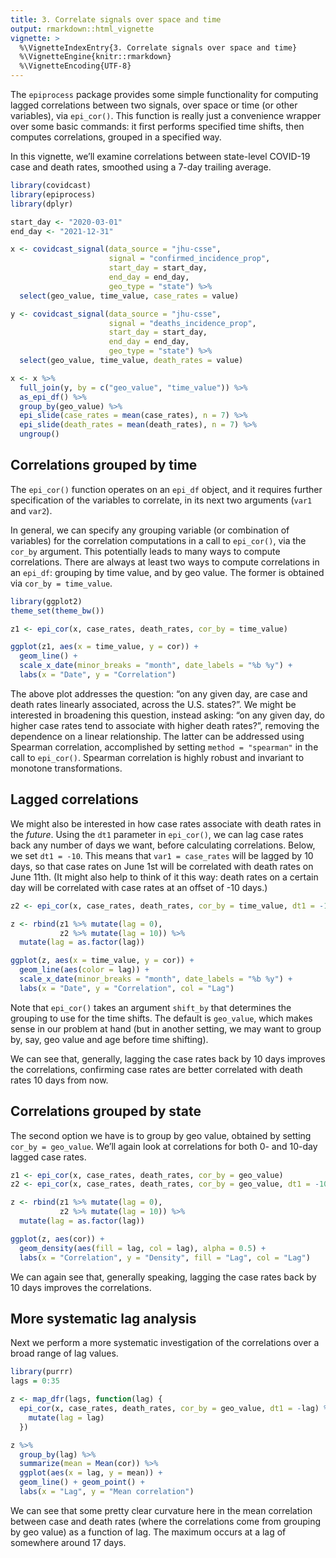 ```yaml
---
title: 3. Correlate signals over space and time
output: rmarkdown::html_vignette
vignette: >
  %\VignetteIndexEntry{3. Correlate signals over space and time}
  %\VignetteEngine{knitr::rmarkdown}
  %\VignetteEncoding{UTF-8}
---
```


The `epiprocess` package provides some simple functionality for computing lagged
correlations between two signals, over space or time (or other variables), via
`epi_cor()`. This function is really just a convenience wrapper over some basic
commands: it first performs specified time shifts, then computes correlations, 
grouped in a specified way.

In this vignette, we'll examine correlations between state-level COVID-19 case
and death rates, smoothed using a 7-day trailing average. 

```r
library(covidcast)
library(epiprocess)
library(dplyr)

start_day <- "2020-03-01"
end_day <- "2021-12-31"

x <- covidcast_signal(data_source = "jhu-csse", 
                      signal = "confirmed_incidence_prop",
                      start_day = start_day, 
                      end_day = end_day,
                      geo_type = "state") %>%
  select(geo_value, time_value, case_rates = value) 

y <- covidcast_signal(data_source = "jhu-csse", 
                      signal = "deaths_incidence_prop",
                      start_day = start_day, 
                      end_day = end_day,
                      geo_type = "state") %>%
  select(geo_value, time_value, death_rates = value) 

x <- x %>%
  full_join(y, by = c("geo_value", "time_value")) %>%
  as_epi_df() %>%
  group_by(geo_value) %>%
  epi_slide(case_rates = mean(case_rates), n = 7) %>%
  epi_slide(death_rates = mean(death_rates), n = 7) %>%
  ungroup()
```

## Correlations grouped by time

The `epi_cor()` function operates on an `epi_df` object, and it requires further
specification of the variables to correlate, in its next two arguments (`var1`
and `var2`).

In general, we can specify any grouping variable (or combination of variables)
for the correlation computations in a call to `epi_cor()`, via the `cor_by`
argument. This potentially leads to many ways to compute correlations. There are
always at least two ways to compute correlations in an `epi_df`: grouping by
time value, and by geo value. The former is obtained via `cor_by = time_value`.

```r
library(ggplot2)
theme_set(theme_bw())

z1 <- epi_cor(x, case_rates, death_rates, cor_by = time_value)

ggplot(z1, aes(x = time_value, y = cor)) + 
  geom_line() +
  scale_x_date(minor_breaks = "month", date_labels = "%b %y") +
  labs(x = "Date", y = "Correlation")
```

The above plot addresses the question: "on any given day, are case and death
rates linearly associated, across the U.S. states?". We might be interested in
broadening this question, instead asking: "on any given day, do higher case
rates tend to associate with higher death rates?", removing the dependence on a
linear relationship. The latter can be addressed using Spearman correlation,
accomplished by setting `method = "spearman"` in the call to `epi_cor()`.
Spearman correlation is highly robust and invariant to monotone transformations.

## Lagged correlations

We might also be interested in how case rates associate with death rates in the
*future*. Using the `dt1` parameter in `epi_cor()`, we can lag case rates back
any number of days we want, before calculating correlations. Below, we set `dt1
= -10`. This means that `var1 = case_rates` will be lagged by 10 days, so that
case rates on June 1st will be correlated with death rates on June 11th.  (It
might also help to think of it this way: death rates on a certain day will be
correlated with case rates at an offset of -10 days.)

```r
z2 <- epi_cor(x, case_rates, death_rates, cor_by = time_value, dt1 = -10)

z <- rbind(z1 %>% mutate(lag = 0), 
           z2 %>% mutate(lag = 10)) %>%
  mutate(lag = as.factor(lag))

ggplot(z, aes(x = time_value, y = cor)) +
  geom_line(aes(color = lag)) +
  scale_x_date(minor_breaks = "month", date_labels = "%b %y") +
  labs(x = "Date", y = "Correlation", col = "Lag") 
```

Note that `epi_cor()` takes an argument `shift_by` that determines the grouping
to use for the time shifts. The default is `geo_value`, which makes sense in our
problem at hand (but in another setting, we may want to group by, say, geo value 
and age before time shifting).

We can see that, generally, lagging the case rates back by 10 days improves the
correlations, confirming case rates are better correlated with death rates 10
days from now.

## Correlations grouped by state

The second option we have is to group by geo value, obtained by setting `cor_by
= geo_value`. We'll again look at correlations for both 0- and 10-day lagged 
case rates.

```r
z1 <- epi_cor(x, case_rates, death_rates, cor_by = geo_value)
z2 <- epi_cor(x, case_rates, death_rates, cor_by = geo_value, dt1 = -10)

z <- rbind(z1 %>% mutate(lag = 0), 
           z2 %>% mutate(lag = 10)) %>%
  mutate(lag = as.factor(lag))

ggplot(z, aes(cor)) +
  geom_density(aes(fill = lag, col = lag), alpha = 0.5) +
  labs(x = "Correlation", y = "Density", fill = "Lag", col = "Lag") 
```

We can again see that, generally speaking, lagging the case rates back by 10 
days improves the correlations.

## More systematic lag analysis

Next we perform a more systematic investigation of the correlations over a broad 
range of lag values. 

```r
library(purrr)
lags = 0:35

z <- map_dfr(lags, function(lag) {
  epi_cor(x, case_rates, death_rates, cor_by = geo_value, dt1 = -lag) %>% 
    mutate(lag = lag) 
  })

z %>%
  group_by(lag) %>%
  summarize(mean = Mean(cor)) %>%
  ggplot(aes(x = lag, y = mean)) + 
  geom_line() + geom_point() +
  labs(x = "Lag", y = "Mean correlation")
```

We can see that some pretty clear curvature here in the mean correlation between 
case and death rates (where the correlations come from grouping by geo value) as
a function of lag. The maximum occurs at a lag of somewhere around 17 days.
